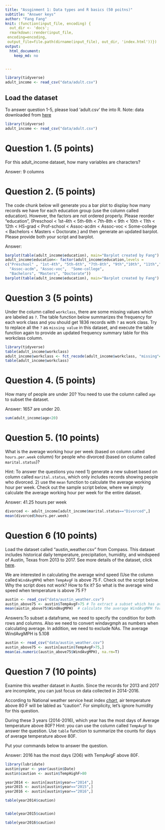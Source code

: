 ```yaml
---
title: "Assginment 1: Data types and R basics (50 poitns)"
subtitle: "Answer keys"
author: "Fang Fang"
knit: (function(input_file, encoding) {
  out_dir <- 'docs';
  rmarkdown::render(input_file,
 encoding=encoding,
 output_file=file.path(dirname(input_file), out_dir, 'index.html'))})
output: 
  html_document: 
    keep_md: no 


---
```

```r
library(tidyverse)
adult_income <- read_csv("data/adult.csv")
```


## Load the dataset
To answer question 1-5, please load ‘adult.csv’ the into R. Note: data downloaded from [here](https://archive.ics.uci.edu/ml/datasets/Adult)

```r
library(tidyverse)
adult_income <- read_csv("data/adult.csv")
```
# Question 1. (5 points)
For this adult_income dataset, how many variables are characters? 

Answer: 9 columns

# Question 2. (5 points)

The code chunk below will generate you a bar plot to display how many records we have for each education
group (use the column called education).
However, the factors are not ordered properly. Please reorder “education”, (Preschool < 1st-4th < 5th-6th
< 7th-8th < 9th < 10th < 11th < 12th < HS-grad < Prof-school < Assoc-acdm < Assoc-voc < Some-college
< Bachelors < Masters < Doctorate.) and then generate an updated barplot. Please provide both your
script and barplot.

Answer: 
```r
barplot(table(adult_income$education), main="Barplot created by Fang")
adult_income$education<- factor(adult_income$education,levels =
c("Preschool" , "1st-4th", "5th-6th", "7th-8th", "9th","10th", "11th","12th", "HS-grad", "Prof-school",
  "Assoc-acdm", "Assoc-voc",  "Some-college",
  "Bachelors", "Masters", "Doctorate"))
barplot(table(adult_income$education), main="Barplot created by Fang")
```

# Question 3 (5 points)
Under the column called `workclass`, there are some missing values which are labeled as `?`. The table
function below summarizes the frequency for each work class and you should get 1836 records with `?` as
work class. Try to replace all the `?` as `missing value` in this dataset, and execute the table function again
to provide an updated frequency summary table for this workclass column.
```r
library(tidyverse)
table(adult_income$workclass)
adult_income$workclass <- fct_recode(adult_income$workclass, "missing"="?")
table(adult_income$workclass)
```

# Question 4. (5 points)
How many of people are under 20? You need to use the column called `age` to subset the dataset. 

Answer: 1657 are under 20. 
```r
sum(adult_income$age<20)
```

# Question 5. (10 points)
What is the average working hour per week (based on column called `hours.per.week` column) for people
who divorced (based on column called `marital.status`)?

Hint: To answer the questions you need 1) generate a new subset based on column called `marital.status`,
which only includes records showing people who divorced. 2) use the `mean` function to calculate the average
working hour per week. Check out the sample script below, where we simply calculate the average working
hour per week for the entire dataset.

Answer: 41.25 hours per week
```r
divorced <- adult_income[adult_income$marital.status=="Divorced",]
mean(divorced$hours.per.week)

```



# Question 6 (10 points)
Load the dataset called "austin_weather.csv" from Compass. This dataset includes historical daily temperature, precipitation, humidity, and windspeed of Austin, Texas from 2013 to 2017. See more details of the dataset, click [here](https://www.kaggle.com/grubenm/austin-weather?select=austin_weather.csv). 

We are interested in calculating the average wind speed (Use the column called `WindAvgMPH`) when `TempAvgF` is above 75 F. Check out the script below. Why the script does not work? How to fix it? So what is the average wind speed when temperature is above 75 F? 


```r
austin <- read_csv("data/austin_weather.csv")
austin_above75 <- austin$TempAvgF>75 # To extract a subset which has average temperature above 75. 
mean(austin_above75$WindAvgMPH)  # calculate the average WindAvgMPH for the subset
```

Answers:To subset a dataframe, we need to specify the condition for both rows and columns. Also we need to convert windavgmph as numbers when calculating average. In addition, we need to exclude NAs. The average WindAvgMPH is 5.108

```r
austin <- read_csv("data/austin_weather.csv")
austin_above75 <- austin[austin$TempAvgF>75,]  
mean(as.numeric(austin_above75$WindAvgMPH), na.rm=T) 
```


# Question 7 (10 points)
Examine this weather dataset in Austin. Since the records for 2013 and 2017 are incomplete, you can just focus on data collected in 2014-2016.

According to National weather service heat index [*chart*](https://www.weather.gov/safety/heat-index#:~:text=The%20Heat%20Index%20is%20a,with%20the%20actual%20air%20temperature.&text=As%20an%20example%2C%20if%20the,without%20numbers%20indicates%20extreme%20danger.), air temperature above 80 F will be labled as "caution". For simplicity, let's ignore humidity for this question. 

During these 3 years (2014-2016), which year has the most days of Average temperature above 80F? Hint:
you can use the column called `TempAvgF` to answer the question. Use `table` function to summarize the
counts for days of average temperature above 80F.

Put your commands below to answer the question.
 
Answer: 2016 has the most days (206) with TempAvgF above 80F. 

```r
library(lubridate)
austin$year <- year(austin$Date)
austin$caution <- austin$TempHighF>80

year2014 <- austin[austin$year=="2014",]
year2015 <- austin[austin$year=="2015",]
year2016 <- austin[austin$year=="2016",]

table(year2014$caution)


table(year2015$caution)

table(year2016$caution)
```



